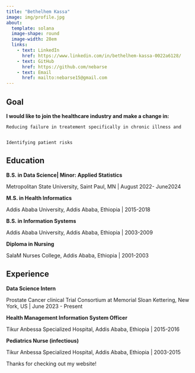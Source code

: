 ```yaml
---
title: "Bethelhem Kassa"
image: img/profile.jpg
about:
  template: solana
  image-shape: round
  image-width: 28em
  links:
    - text: LinkedIn
      href: https://www.linkedin.com/in/bethelhem-kassa-0022a6128/
    - text: GitHub
      href: https://github.com/nebarse
    - text: Email
      href: mailto:nebarse15@gmail.com
---
```


:::{#me}

## Goal

**I would like to join the healthcare industry and make a change in:**

    Reducing failure in treatement specifically in chronic illness and
    
    
    Identifying patient risks

## Education

**B.S. in  Data Science| Minor: Applied Statistics**

Metropolitan State University, Saint Paul, MN | August 2022- June2024

**M.S. in Health Informatics**

Addis Ababa University, Addis Ababa, Ethiopia | 2015-2018

**B.S. in Information Systems**

Addis Ababa University, Addis Ababa, Ethiopia | 2003-2009

**Diploma in Nursing**

SalaM Nurses College, Addis Ababa, Ethiopia | 2001-2003

## Experience

**Data Science Intern**

Prostate Cancer clinical Trial Consortium at Memorial Sloan Kettering, 
New York, US | June 2023 - Present

**Health Management Information System Officer**

Tikur Anbessa Specialized Hospital, Addis Ababa, Ethiopia | 2015-2016              

**Pediatrics Nurse (infectious)	**	

Tikur Anbessa Specialized Hospital, Addis Ababa, Ethiopia | 2003-2015                                                                                  



:::

Thanks for checking out my website!
